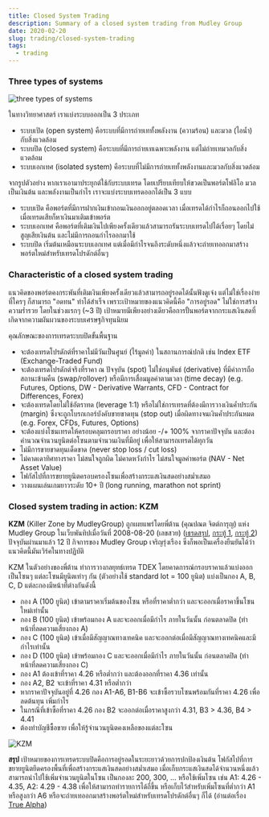 ```yaml
---
title: Closed System Trading
description: Summary of a closed system trading from Mudley Group
date: 2020-02-20
slug: trading/closed-system-trading
tags:
  - trading
---
```


### Three types of systems

<div class="center"><img src="https://lh3.googleusercontent.com/UWbLTSGN_8W0NiNzFFoLGQO5ZJBWzYlen2VmxIOzrAJZSpRzD8jlQa1IqhGN-QkaGX7Q8gYgGSDt5gXCZMlYNLAOX5tEneVfkhNRxRC8INZIsgVsuNXFKCHYDran-jkbTzLdv9rdZg0jtCiuVUB4BBud-kvnMLj6WwQwqBJhgEtN7b2XKPurcWLNmkz7e56GyhlWCaac2PVdV_RHLmmLmR4az-RGNwfn-2CXaERaC8P0-SpDN2ALhPn_KPBeimKmRPzCUKjA63YWZ0Um3Y_jS8w8hWDGjDIHWJxpciP3wU7avRDqccRO7BAAoleR8ZjDQ-8HX4Yq45obrBfC1r5bX4G-jP--6aai5l5OnTJEnAWZgSrIDTXDCR6Ij3t9Is70hMHobgGmLmNXPsdlCfW9WCjOL5i6WLVqRsKDAjpH4AzmRV3UbJkDvgeKslqmgSXcYri5szaGG1HK1MXvtiIHEXkPKmQX_5c89rL40SK9iUGQ_tbMMND1oEJ9FnzdrC_dFIIW37NckZUmV5edHbrqejxxH9tpdjIJ4KtCi18sa4NRi9GIzwksh82DGSZx1wgM8OnMfC5ZtTvIjR25DpNTn79r-xNrikMb-OMJ0Ubd__hIObS3lfxt6GzVZVrVTN2IORJglUCXsftnlEIUGOztSQalMB1QfO-Pol8VaW8xQxDtEmsEyFxTWnnBbzHkD-i3gP_5vRkeeFgqUisyDXK4mqdY_utUwuQDR_9zaTDaVJHx1-OhoExbKNs=w638-h451-no" alt="three types of systems" /></div>

ในทางวิทยาศาสตร์ เราแบ่งระบบออกเป็น 3 ประเภท

- ระบบเปิด (open system) คือระบบที่มีการถ่ายเททั้งพลังงาน (ความร้อน) และมวล (ไอน้ำ) กับสิ่งแวดล้อม
- ระบบปิด (closed system) คือระบบที่มีการถ่ายเทเฉพาะพลังงาน แต่ไม่ถ่ายเทมวลกับสิ่งแวดล้อม 
- ระบบเอกเทศ (isolated system) คือระบบที่ไม่มีการถ่ายเททั้งพลังงานและมวลกับสิ่งแวดล้อม

จากรูปตัวอย่าง หากเราเอามาประยุกต์ใช้กับระบบเทรด โดยเปรียบเทียบให้ขวดเป็นพอร์ตโฟลิโอ มวลเป็นเงินต้น และพลังงานเป็นกำไร เราจะแบ่งระบบเทรดออกได้เป็น 3 แบบ

- ระบบเปิด คือพอร์ตที่มีการฝากเงินเข้าถอนเงินออกอยู่ตลอดเวลา เมื่อเทรดได้กำไรก็ถอนออกไปใช้ เมื่อเทรดเสียก็หาเงินมาเติมเข้าพอร์ต
- ระบบเอกเทศ คือพอร์ตที่เติมเงินไปเพียงครั้งเดียวแล้วสามารถรันระบบเทรดไปได้เรื่อยๆ โดยไม่สูญเสียเงินต้น และไม่มีการถอนกำไรออกมาใช้
- ระบบปิด เริ่มต้นเหมือนระบบเอกเทศ แต่เมื่อมีกำไรจนถึงระดับหนึ่งแล้วจะถ่ายเทออกมาสร้างพอร์ตใหม่สำหรับเทรดโปรดักต์อื่นๆ

### Characteristic of a closed system trading

แนวคิดของพอร์ตคงกระพันที่เติมเงินเพียงครั้งเดียวแล้วสามารถอยู่รอดได้นั้นฟังดูเจ๋ง แต่ไม่ใช่เรื่องง่ายที่ใครๆ ก็สามารถ "อดทน" ทำได้สำเร็จ เพราะเป้าหมายของแนวคิดนี้คือ "การอยู่รอด" ไม่ใช่การสร้างความร่ำรวย โดยในช่วงแรกๆ (~3 ปี) เป้าหมายมีเพียงอย่างเดียวคือการปั้นพอร์ตจากกระแสเงินสดที่เกิดจากความผันผวนของระบบเศรษฐกิจทุนนิยม

คุณลักษณะของการเทรดระบบปิดขั้นพื้นฐาน

- จะต้องเทรดโปรดักต์ที่ราคาไม่มีวันเป็นศูนย์ (ไร้มูลค่า) ในสถานการณ์ปกติ เช่น Index ETF (Exchange-Traded Fund)
- จะต้องเทรดโปรดักต์จริงที่ราคา ณ ปัจจุบัน (spot) ไม่ใช่อนุพันธ์ (derivative) ที่มีค่าการถือสถานะข้ามคืน (swap/rollover) หรือมีการเสื่อมมูลค่าตามเวลา (time decay) (e.g. Futures, Options, DW - Derivative Warrants, CFD - Contract for Differences, Forex) 
- จะต้องเทรดโดยไม่ใช้อัตราทด (leverage 1:1) หรือไม่ใช่การเทรดที่ต้องมีการวางเงินค้ำประกัน (margin) ซึ่งจะถูกโบรกเกอร์บังคับขายขาดทุน (stop out) เมื่อผิดทางจนเงินค้ำประกันหมด (e.g. Forex, CFDs, Futures, Options)
- จะต้องแบ่งโซนเทรดให้ครอบคลุมกรอบราคา อย่างน้อย -/+ 100% จากราคาปัจจุบัน และต้องคำนวณจำนวนยูนิตต่อโซนตามจำนวนเงินที่มีอยู่ เพื่อให้สามารถเทรดได้ทุกวัน
- ไม่มีการขายขาดทุนเด็ดขาด (never stop loss / cut loss)
- ไม่คาดเดาทิศทางราคา ไม่สนใจถูกผิด ไม่คาดหวังกำไร ไม่สนใจมูลค่าพอร์ต (NAV - Net Asset Value)
- โฟกัสไปที่การขยายยูนิตครอบครองโซนเพื่อสร้างกระแสเงินสดอย่างสม่ำเสมอ
- วางแผนเล่นเกมยาวระดับ 10+ ปี (long running, marathon not sprint)

### Closed system trading in action: KZM

**KZM** (Killer Zone by MudleyGroup) ถูกเผยแพร่โดยพี่ต้าน (คุณปณต จิตต์การุญ) แห่ง Mudley Group ในเว็บพันทิปเมื่อวันที่ 2008-08-20 (เลขสวย) ([เธรดสรุป](http://topicstock.pantip.com/sinthorn/topicstock/2008/08/I6908867/I6908867.html#60), [กระทู้ 1](http://topicstock.pantip.com/sinthorn/topicstock/2008/08/I6908867/I6908867.html), [กระทู้ 2](http://topicstock.pantip.com/sinthorn/topicstock/2008/11/I7181375/I7181375.html)) ปัจจุบันผ่านมาแล้ว 12 ปี กิจการของ Mudley Group เจริญรุ่งเรือง ซึ่งก็พอเป็นเครื่องยืนยันได้ว่าแนวคิดนี้มันเวิร์คในทางปฏิบัติ

KZM ในตัวอย่างของพี่ต้าน ทำการวางกลยุทธ์เทรด TDEX โดยคาดการณ์กรอบราคาแล้วแบ่งออกเป็นโซนๆ แต่ละโซนมียูนิตเท่าๆ กัน (ตัวอย่างใช้ standard lot = 100 ยูนิต) แบ่งเป็นกอง A, B, C, D แต่ละกองมีหน้าที่ต่างกันดังนี้

- กอง A (100 ยูนิต) เข้าตามราคาเริ่มต้นของโซน หรือที่ราคาต่ำกว่า และจะออกเมื่อราคาขึ้นโซนใหม่เท่านั้น
- กอง B (100 ยูนิต) เข้าพร้อมกอง A และจะออกเมื่อมีกำไร ภายในวันนั้น ก่อนตลาดปิด (ทำหน้าที่ลดความเสี่ยงกอง A)
- กอง C (100 ยูนิต) เข้าเมื่อมีสัญญาณทางเทคนิค และจะออกต่อเมื่อมีสัญญาณทางเทคนิคและมีกำไรเท่านั้น
- กอง D (100 ยูนิต) เข้าพร้อมกอง C และจะออกเมื่อมีกำไร ภายในวันนั้น ก่อนตลาดปิด (ทำหน้าที่ลดความเสี่ยงกอง C)
- กอง A1 ต้องเข้าที่ราคา 4.26 หรือต่ำกว่า และต้องออกที่ราคา 4.36 เท่านั้น
- กอง A2, B2 จะเข้าที่ราคา 4.31 หรือต่ำกว่า
- หากราคาปัจจุบันอยู่ที่ 4.26 กอง A1-A6, B1-B6 จะเข้าซื้อรวบโซนพร้อมกันที่ราคา 4.26 เพื่อลดต้นทุน เพิ่มกำไร
- ในกรณีที่เข้าซื้อที่ราคา 4.26 กอง B2 จะออกต่อเมื่อราคาสูงกว่า 4.31, B3 > 4.36, B4 > 4.41
- ต้องทำบัญชีซื้อขาย เพื่อให้รู้จำนวนยูนิตคงเหลือของแต่ละโซน

<div class="center"><img src="https://lh3.googleusercontent.com/lY9S055x0P07wpyDlzntEiTH3Y-H7b_XmAPtidbG1jvAtOkCcYptplZgCBAp1fpQG5gGMZVA8FJ51JzFpCxa8c8yWmk5PB9bFFl5l0s-ZM91BfG_pVOK3F7gqNCXS9qkkm7hedNExbrT1M3dZVHJ5OHoS_WZEs2lzZLHQxiAx0rhDYcj-M4iQxCso2ZuYwhjzNBr0R0UGmsfOv9BDnxQF5Mz2urZvzmevJKpdogYihLX5ng051RN-ZV5EoG13tXbghhctOyy4mYjzCoMKWYIotiEmsqyxWo8zUE7djp06QJSRvJxeoWr67u7Mz28PJkHAVrIlhVIQwZHW3paNfq5Qmuc6rN1NtWN75EayRustZtTXTzfNhalM4r2A5_ZijVemjCn5F8JAsnHrFVAY6Lcb4Bi85kT3mD7TAE7Emc91fbKZdWF5YFK6kh2gD3WtVaU1jsX990QhLg3uxhu4QumjnsBMAwVFgPu9FwJWweNV3fMDcEPUXP4uzpwWHEboHulCIyJIVdnWYQfWi-Upt_IKqeYeFTsDz4BbYs1ffY4q9fdeOCr6H7u6Y0uVcRVQCUcAKc71LoRqACrrbaZhSq-iP67rujlPxJu_39No_AEaZxf7xesE4rSp6No0B1jChsOdYH2buAPQV15zeBosb61LYzBCK_nie8L0kLCgnjkckzl7Sy_qx0IcPhtCn-GJ-qaLqTETTR9fVN_mgvAuMYrGjSR4YgjDCeBskS9-RQbCWWiC6Lz6Ujc_C4=w314-h540-no" alt="KZM" /></div>

**สรุป** เป้าหมายของการเทรดระบบปิดคือการอยู่รอดในระยะยาวด้วยการปกป้องเงินต้น โฟกัสไปที่การขยายยูนิตยึดครองพื้นที่เพื่อสร้างกระแสเงินสดอย่างสม่ำเสมอ เมื่อเก็บกระแสเงินสดได้จำนวนหนึ่งแล้ว สามารถนำไปใช้เพิ่มจำนวนยูนิตในโซน เป็นกองละ 200, 300, ... หรือใช้เพิ่มโซน เช่น A1: 4.26 - 4.35, A2: 4.29 - 4.38 เพื่อให้สามารถทำรายการได้ถี่ขึ้น หรือเก็บไว้สำหรับเพิ่มโซนที่ต่ำกว่า A1 หรือสูงกว่า A6 หรือจะถ่ายเทออกมาสร้างพอร์ตใหม่สำหรับเทรดโปรดักต์อื่นๆ ก็ได้ (อ่านต่อเรื่อง [True Alpha](https://pantip.com/topic/30943506))